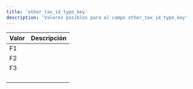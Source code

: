 ```yaml
---
title: 'other_tax_id_type_key'
description: 'Valores posibles para el campo other_tax_id_type_key'
---
```


| Valor | Descripción |
|-------|-------------|
| F1    |             |
| F2    |             |
| F3    |             |
|       |             |
|       |             |
|       |             |
|       |             |
